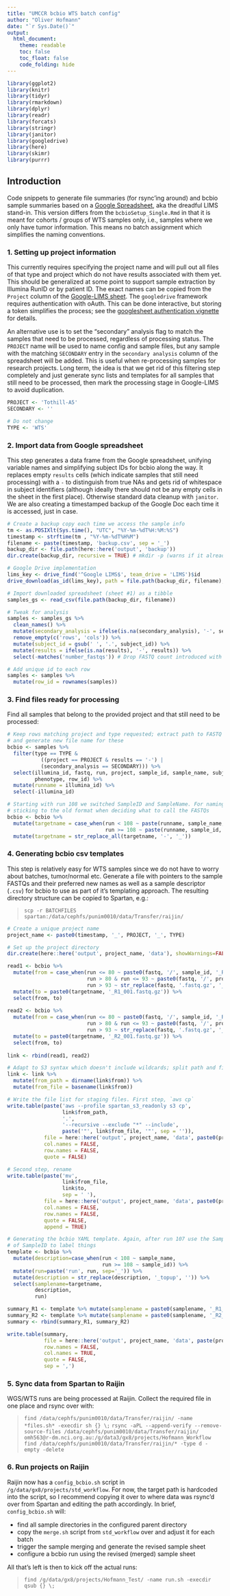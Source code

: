 ```yaml
---
title: "UMCCR bcbio WTS batch config"
author: "Oliver Hofmann"
date: "`r Sys.Date()`"
output:
  html_document:
    theme: readable
    toc: false
    toc_float: false
    code_folding: hide
---
```


```r
library(ggplot2)
library(knitr)
library(tidyr)
library(rmarkdown)
library(dplyr)
library(readr)
library(forcats)
library(stringr)
library(janitor)
library(googledrive)
library(here)
library(skimr)
library(purrr)
```

## Introduction

Code snippets to generate file summaries (for rsync'ing around) and bcbio sample summaries based on a [Google Spreadsheet](https://docs.google.com/spreadsheets/u/1/d/1aaTvXrZSdA1ekiLEpW60OeNq2V7D_oEMBzTgC-uDJAM/edit#gid=0), aka the dreadful LIMS stand-in. This version differs from the `bcbioSetup_Single.Rmd` in that it is meant for cohorts / groups of WTS samples only, i.e., samples where we only have tumor information. This means no batch assignment which simplifies the naming conventions. 

### 1. Setting up project information

This currently requires specifying the project name and will pull out all files of that type and project which do not have results associated with them yet. This should be generalized at some point to support sample extraction by Illumina RunID or by patient ID. The exact names can be copied from the `Project` column of the [Google-LIMS sheet](https://docs.google.com/spreadsheets/u/1/d/1aaTvXrZSdA1ekiLEpW60OeNq2V7D_oEMBzTgC-uDJAM/edit#gid=0). The `googledrive` framework requires authentication with oAuth. This can be done interactive, but storing a token simplifies the process; see the [googlesheet authentication vignette](https://rawgit.com/jennybc/googlesheets/master/vignettes/managing-auth-tokens.html) for details. 

An alternative use is to set the "secondary" analysis flag to match the samples that need to be processed, regardless of processing status. The `PROJECT` name will be used to name config and sample files, but any sample with the matching `SECONDARY` entry in the `secondary analysis` column of the spreadsheet will be added. This is useful when re-processing samples for research projects. Long term, the idea is that we get rid of this filtering step completely and just generate sync lists and templates for all samples that still need to be processed, then mark the processing stage in Google-LIMS to avoid duplication.

```r
PROJECT <- 'Tothill-A5'
SECONDARY <- ''

# Do not change
TYPE <- 'WTS'
```

### 2. Import data from Google spreadsheet

This step generates a data frame from the Google spreadsheet, unifying variable names and simplifying subject IDs for bcbio along the way. It replaces empty `results` cells (which indicate samples that still need processing) with a `-` to distinguish from true NAs and gets rid of whitespace in subject identifiers (although ideally there should not be any empty cells in the sheet in the first place). Otherwise standard data cleanup with `janitor`. We are also creating a timestamped backup of the Google Doc each time it is accessed, just in case.

```r
# Create a backup copy each time we access the sample info
tm <- as.POSIXlt(Sys.time(), "UTC", "%Y-%m-%dT%H:%M:%S")
timestamp <- strftime(tm , "%Y-%m-%dT%H%M")
filename <- paste(timestamp, 'backup.csv', sep = '_')
backup_dir <- file.path(here::here('output', 'backup'))
dir.create(backup_dir, recursive = TRUE) # mkdir -p (warns if it already exists):

# Google Drive implementation
lims_key <- drive_find('^Google LIMS$', team_drive = 'LIMS')$id
drive_download(as_id(lims_key), path = file.path(backup_dir, filename), overwrite = TRUE)

# Import downloaded spreadsheet (sheet #1) as a tibble
samples_gs <- read_csv(file.path(backup_dir, filename))

# Tweak for analysis
samples <- samples_gs %>%
  clean_names() %>%
  mutate(secondary_analysis = ifelse(is.na(secondary_analysis), '-', secondary_analysis)) %>%
  remove_empty(c('rows', 'cols')) %>%
  mutate(subject_id = gsub(' ', '.', subject_id)) %>%
  mutate(results = ifelse(is.na(results), '-', results)) %>%
  select(-matches('number_fastqs')) # Drop FASTQ count introduced with new version for now

# Add unique id to each row
samples <- samples %>%
  mutate(row_id = rownames(samples))
```

### 3. Find files ready for processing

Find all samples that belong to the provided project and that still need to be processed:

```r
# Keep rows matching project and type requested; extract path to FASTQ
# and generate new file name for these
bcbio <- samples %>%
  filter(type == TYPE &
           ((project == PROJECT & results == '-') | 
           (secondary_analysis == SECONDARY))) %>% 
  select(illumina_id, fastq, run, project, sample_id, sample_name, subject_id, 
         phenotype, row_id) %>%
  mutate(runname = illumina_id) %>%
  select(-illumina_id)

# Starting with run 108 we switched SampleID and SampleName. For naming conventions 
# sticking to the old format when deciding what to call the FASTQs
bcbio <- bcbio %>%
  mutate(targetname = case_when(run < 108 ~ paste(runname, sample_name, sep = '_'),
                                run >= 108 ~ paste(runname, sample_id, sep= '_'))) %>%
  mutate(targetname = str_replace_all(targetname, '-', '_'))
```

### 4. Generating bcbio csv templates

This step is relatively easy for WTS samples since we do not have to worry about batches, tumor/normal etc. Generate a file with pointers to the sample FASTQs and their preferred new names as well as a sample descriptor (`.csv`) for bcbio to use as part of it's templating approach. The resulting directory structure can be copied to Spartan, e.g.:

> `scp -r BATCHFILES spartan:/data/cephfs/punim0010/data/Transfer/raijin/`

```r
# Create a unique project name
project_name <- paste0(timestamp, '_', PROJECT, '_', TYPE)

# Set up the project directory
dir.create(here::here('output', project_name, 'data'), showWarnings=FALSE, recursive=TRUE)

read1 <- bcbio %>%
  mutate(from = case_when(run <= 80 ~ paste0(fastq, '/', sample_id, '_R1_001.fastq.gz'),
                          run > 80 & run <= 93 ~ paste0(fastq, '/', project, '/', sample_name, '/', external_sample_id, '_R1_001.fastq.gz'),
                          run > 93 ~ str_replace(fastq, '.fastq.gz', '_R1_001.fastq.gz'))) %>%
  mutate(to = paste0(targetname, '_R1_001.fastq.gz')) %>%
  select(from, to)
  
read2 <- bcbio %>%
  mutate(from = case_when(run <= 80 ~ paste0(fastq, '/', sample_id, '_R2_001.fastq.gz'),
                          run > 80 & run <= 93 ~ paste0(fastq, '/', project, '/', sample_name, '/', external_sample_id, '_R2_001.fastq.gz'),
                          run > 93 ~ str_replace(fastq, '.fastq.gz', '_R2_001.fastq.gz'))) %>%
  mutate(to = paste0(targetname, '_R2_001.fastq.gz')) %>%
  select(from, to)
  
link <- rbind(read1, read2)

# Adapt to S3 syntax which doesn't include wildcards; split path and filename for include/exclude statement
link <- link %>%
  mutate(from_path = dirname(link$from)) %>%
  mutate(from_file = basename(link$from))

# Write the file list for staging files. First step, `aws cp` 
write.table(paste('aws --profile spartan_s3_readonly s3 cp', 
                  link$from_path,
                  '.',
                  '--recursive --exclude "*" --include',
                  paste('"', link$from_file, '"', sep = '')),
            file = here::here('output', project_name, 'data', paste0(project_name, '_files.sh')),
            col.names = FALSE,
            row.names = FALSE,
            quote = FALSE)

# Second step, rename
write.table(paste('mv', 
                  link$from_file,
                  link$to,
                  sep = ' '),
            file = here::here('output', project_name, 'data', paste0(project_name, '_files.sh')),
            col.names = FALSE,
            row.names = FALSE,
            quote = FALSE,
            append = TRUE)

# Generating the bcbio YAML template. Again, after run 107 use the SampleName instead
# of SampleID to label things
template <- bcbio %>% 
  mutate(description=case_when(run < 108 ~ sample_name,
                               run >= 108 ~ sample_id)) %>%
  mutate(run=paste('run', run, sep='_')) %>%
  mutate(description = str_replace(description, '_topup', '')) %>%
  select(samplename=targetname,
         description,
         run) 

summary_R1 <- template %>% mutate(samplename = paste0(samplename, '_R1_001.fastq.gz'))
summary_R2 <- template %>% mutate(samplename = paste0(samplename, '_R2_001.fastq.gz'))
summary <- rbind(summary_R1, summary_R2)

write.table(summary,
            file = here::here('output', project_name, 'data', paste(project_name, '.csv', sep='')),
            row.names = FALSE,
            col.names = TRUE,
            quote = FALSE,
            sep = ',')
```

### 5. Sync data from Spartan to Raijin

WGS/WTS runs are being processed at Raijin. Collect the required file in one place and rsync over with:

> `find /data/cephfs/punim0010/data/Transfer/raijin/ -name *files.sh* -execdir sh {} \;`
> `rsync -aPL --append-verify --remove-source-files /data/cephfs/punim0010/data/Transfer/raijin/ omh563@r-dm.nci.org.au:/g/data3/gx8/projects/Hofmann_Workflow`
> `find /data/cephfs/punim0010/data/Transfer/raijin/* -type d -empty -delete`

### 6. Run projects on Raijin

Raijin now has a `config_bcbio.sh` script in `/g/data/gx8/projects/std_workflow`. For now, the target path is hardcoded into the script, so I recommend copying it over to where data was rsync'd over from Spartan and editing the path accordingly. In brief, `config_bcbio.sh` will:

* find all sample directories in the configured parent directory
* copy the `merge.sh` script from `std_workflow` over and adjust it for each batch
* trigger the sample merging and generate the revised sample sheet
* configure a bcbio run using the revised (merged) sample sheet 

All that's left is then to kick off the actual runs:

> `find /g/data/gx8/projects/Hofmann_Test/ -name run.sh -execdir qsub {} \;`








